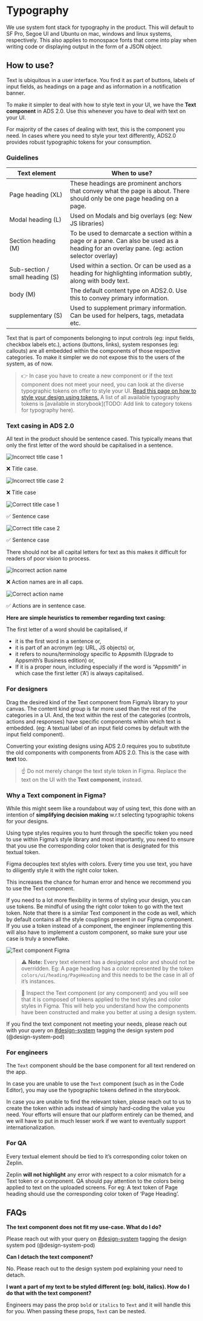 
<Meta title="ADS/Docs/Typography" />

# Typography

We use system font stack for typography in the product. This will default to SF Pro, Segoe UI and Ubuntu on mac, windows and linux systems, respectively. This also applies to monospace fonts that come into play when writing code or displaying output in the form of a JSON object.

[//]: # "TODO: image of sans-serif font stack >> image of monospace font stack"

## How to use?

Text is ubiquitous in a user interface. You find it as part of buttons, labels of input fields, as headings on a page and as information in a notification banner.

To make it simpler to deal with how to style text in your UI, we have the **Text component** in ADS 2.0. Use this whenever you have to deal with text on your UI.

For majority of the cases of dealing with text, this is the component you need. In cases where you need to style your text differently, ADS2.0 provides robust typographic tokens for your consumption.

### Guidelines

| Text element                    | When to use?                                                                                                                                |
| ------------------------------- | ------------------------------------------------------------------------------------------------------------------------------------------- |
| Page heading (XL)               | These headings are prominent anchors that convey what the page is about. There should only be one page heading on a page.                   |
| Modal heading (L)               | Used on Modals and big overlays (eg: New JS libraries)                                                                                      |
| Section heading (M)             | To be used to demarcate a section within a page or a pane. Can also be used as a heading for an overlay pane. (eg: action selector overlay) |
| Sub-section / small heading (S) | Used within a section. Or can be used as a heading for highlighting information subtly, along with body text.                               |
| body (M)                        | The default content type on ADS2.0. Use this to convey primary information.                                                                 |
| supplementary (S)               | Used to supplement primary information. Can be used for helpers, tags, metadata etc.                                                        |

Text that is part of components belonging to input controls (eg: input fields, checkbox labels etc.), actions (buttons, links), system responses (eg: callouts) are all embedded within the components of those respective categories. To make it simpler we do not expose this to the users of the system, as of now.

> 👉 In case you have to create a new component or if the text component does not meet your need, you can look at the diverse typographic tokens on offer to style your UI.
> [Read this page on how to style your design using tokens.](https://design-system.appsmith.com/?path=/docs/design-tokens--documentation#how-to-style-using-design-tokens) A list of all available typography tokens is [available in storybook](TODO: Add link to category tokens for typography here).

### Text casing in ADS 2.0

[//]: # "TODO: Column layout"

All text in the product should be sentence cased. This typically means that only the first letter of the word should be capitalised in a sentence.

![Incorrect title case 1](./docs/incorrect-title-case-1.png)

❌ Title case.

![Incorrect title case 2](./docs/incorrect-title-case-2.png)

❌ Title case

![Correct title case 1](./docs/correct-title-case-1.png)

✅ Sentence case

![Correct title case 2](./docs/correct-title-case-2.png)

✅ Sentence case

There should not be all capital letters for text as this makes it difficult for readers of poor vision to process.

![Incorrect action name](./docs/incorrect-action-names.png)

❌ Action names are in all caps.

![Correct action name](./docs/correct-action-names.png)

✅ Actions are in sentence case.

**Here are simple heuristics to remember regarding text casing:**

The first letter of a word should be capitalised, if

- it is the first word in a sentence or,
- it is part of an acronym (eg: URL, JS objects) or,
- it refers to nouns/terminology specific to Appsmith (Upgrade to Appsmith’s Business edition) or,
- If it is a proper noun, including especially if the word is “Appsmith” in which case the first letter (’A’) is always capitalised.

### For designers

Drag the desired kind of the Text component from Figma’s library to your canvas. The content kind group is far more used than the rest of the categories in a UI. And, the text within the rest of the categories (controls, actions and responses) have specific components within which text is embedded. (eg: A textual label of an input field comes by default with the input field component).

Converting your existing designs using ADS 2.0 requires you to substitute the old components with components from ADS 2.0. This is the case with **text** too.

> ☝ Do not merely change the text style token in Figma. Replace the text on the UI with the **Text component**, instead.

[//]: # " TODO: Column layout "

### Why a Text component in Figma?

While this might seem like a roundabout way of using text, this done with an intention of **simplifying decision making** w.r.t selecting typographic tokens for your designs.

Using type styles requires you to hunt through the specific token you need to use within Figma’s style library and most importantly, you need to ensure that you use the corresponding color token that is designated for this textual token.

Figma decouples text styles with colors. Every time you use text, you have to diligently style it with the right color token.

This increases the chance for human error and hence we recommend you to use the Text component.

If you need to a lot more flexibility in terms of styling your design, you can use tokens. Be mindful of using the right color token to go with the text token. Note that there is a similar Text component in the code as well, which by default contains all the style couplings present in our Figma component. If you use a token instead of a component, the engineer implementing this will also have to implement a custom component, so make sure your use case is truly a snowflake.

![Text component Figma](./docs/text-component-figma.png)

> ⚠️ **Note:** Every text element has a designated color and should not be overridden. Eg: A page heading has a color represented by the token `colors/ui/heading/PageHeading` and this needs to be the case in all of it’s instances.

> 🔎 Inspect the Text component (or any component) and you will see that it is composed of tokens applied to the text styles and color styles in Figma. This will help you understand how the components have been constructed and make you better at using a design system.

If you find the text component not meeting your needs, please reach out with your query on [#design-system](https://theappsmith.slack.com/archives/C0293DVQACW) tagging the design system pod (@design-system-pod)

### For engineers

The `Text` component should be the base component for all text rendered on the app.

In case you are unable to use the `Text` component (such as in the Code Editor), you may use the typographic tokens defined in the storybook.

In case you are unable to find the relevant token, please reach out to us to create the token within ads instead of simply hard-coding the value you need. Your efforts will ensure that our platform entirely can be themed, and we will have to put in much lesser work if we want to eventually support internationalization.

### For QA

Every textual element should be tied to it’s corresponding color token on Zeplin.

Zeplin **will not highlight** any error with respect to a color mismatch for a Text token or a component. QA should pay attention to the colors being applied to text on the uploaded screens. For eg: A text token of Page heading should use the corresponding color token of ‘Page Heading’.

## FAQs

**The text component does not fit my use-case. What do I do?**

Please reach out with your query on [#design-system](https://theappsmith.slack.com/archives/C0293DVQACW) tagging the design system pod (@design-system-pod)

**Can I detach the text component?**

No. Please reach out to the design system pod explaining your need to detach.

**I want a part of my text to be styled different (eg: bold, italics). How do I do that with the text component?**

Engineers may pass the prop `bold` or `italics` to `Text` and it will handle this for you. When passing these props, `Text` can be nested.
